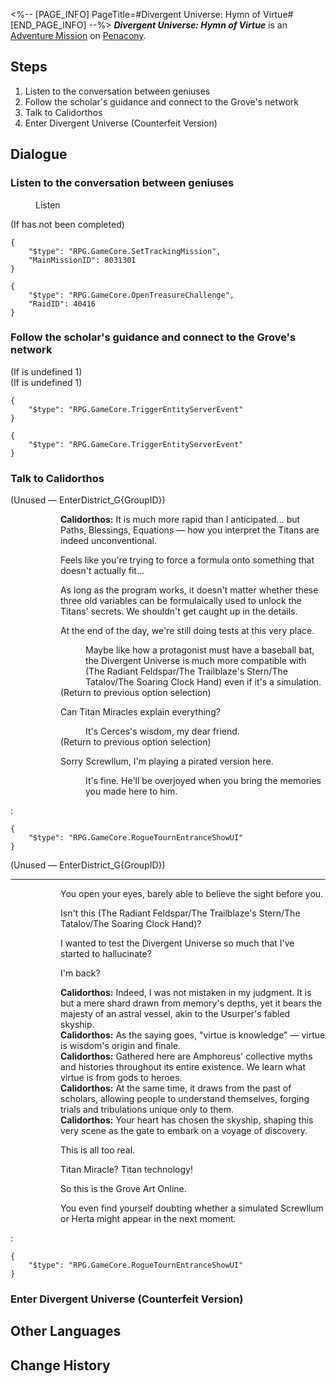 <%-- [PAGE_INFO]
PageTitle=#Divergent Universe: Hymn of Virtue#
[END_PAGE_INFO] --%>
{{Stub|Dialogue.}}
{{Mission Infobox
|id            = 8031301
|title         = 
|image         = <!--Mission Divergent Universe Hymn of Virtue.png-->
|type          = Adventure
|event_name    = 
|chapter       = 
|requirements  = {{cx}}<!--Hidden Mission ID 8023701--> completed
|summary       = <!--official mission summary from Fate's Atlas-->
|characters    = Calidorthos; Trailblazer
|startLocation = [[Penacony]] - [[(The Radiant Feldspar/The Trailblaze's Stern/The Tatalov/The Soaring Clock Hand)]]
|world         = Penacony
|area          = (The Radiant Feldspar/The Trailblaze's Stern/The Tatalov/The Soaring Clock Hand)
|prev          = 
|next          = 
|rewards       = Credit*5,000
}}
'''''Divergent Universe: Hymn of Virtue''''' is an [[Adventure Mission]] on [[Penacony]].

==Steps==
# Listen to the conversation between geniuses
# Follow the scholar's guidance and connect to the Grove's network
# Talk to Calidorthos
# Enter Divergent Universe (Counterfeit Version)

<!--
==Gameplay Notes==

--><!--
==Trial Character==

-->
==Dialogue==
{{Stub Dialogue}}

===Listen to the conversation between geniuses{{subst:void|<!--803130101-->}}===
{{Mission Description|type=adventure|location=(The Radiant Feldspar/The Trailblaze's Stern/The Tatalov/The Soaring Clock Hand)|While you and Dan Heng were trapped in Amphoreus, two geniuses were discussing about something.}}
{{Dialogue Start}}

:{{DIcon|undefined}} Listen
;(If {{cx}}<!--Hidden Mission ID 8023801--> has not been completed)
::{{tx}}
:{{tx}}
<pre>{
	"$type": "RPG.GameCore.SetTrackingMission",
	"MainMissionID": 8031301
}</pre>
<pre>{
	"$type": "RPG.GameCore.OpenTreasureChallenge",
	"RaidID": 40416
}</pre>
{{Dialogue End}}

===Follow the scholar's guidance and connect to the Grove's network{{subst:void|<!--803130103-->}}===
{{Mission Description|type=adventure|location=(The Radiant Feldspar/The Trailblaze's Stern/The Tatalov/The Soaring Clock Hand)|update|Using the Titan Miracle from the Grove and remnant memories pertaining to the test, you successfully emulated a counterfeit Divergent Universe in the Sacred Tree's root system. According to Calidorthos, this is a most appropriate place for you to gain knowledge by using Path Equations to understand Amphoreus' myths and history. Come to think of it, isn't this a simulated version of the Simulated Universe?}}
{{Dialogue Start}}
;(If {{F|CanOpenEntrance}} is undefined 1)
;(If {{F|Rogue3.1Entrance}} is undefined 1)
<pre>{
	"$type": "RPG.GameCore.TriggerEntityServerEvent"
}</pre>
<pre>{
	"$type": "RPG.GameCore.TriggerEntityServerEvent"
}</pre>
{{Dialogue End}}

===Talk to Calidorthos{{subst:void|<!--803130106-->}}===
{{Dialogue Start}}

;(Unused &mdash; EnterDistrict_G{GroupID})
:{{tx}}
::'''Calidorthos:''' It is much more rapid than I anticipated... but Paths, Blessings, Equations &mdash; how you interpret the Titans are indeed unconventional.
::{{DIcon|Arrow}} Feels like you're trying to force a formula onto something that doesn't actually fit...
::As long as the program works, it doesn't matter whether these three old variables can be formulaically used to unlock the Titans' secrets. We shouldn't get caught up in the details.
::{{tx}}
::{{tx}}
::{{DIcon|Talk}} At the end of the day, we're still doing tests at this very place.
:::Maybe like how a protagonist must have a baseball bat, the Divergent Universe is much more compatible with (The Radiant Feldspar/The Trailblaze's Stern/The Tatalov/The Soaring Clock Hand) even if it's a simulation.
:::{{tx}}
::;(Return to previous option selection)
::{{DIcon|Talk}} Can Titan Miracles explain everything?
:::It's Cerces's wisdom, my dear friend.
:::{{tx}}
::;(Return to previous option selection)
::{{DIcon|Arrow}} Sorry Screwllum, I'm playing a pirated version here.
:::It's fine. He'll be overjoyed when you bring the memories you made here to him.
:::{{tx}}
:::{{tx}}
:<pre>{
	"$type": "RPG.GameCore.RogueTournEntranceShowUI"
}</pre>

;(Unused &mdash; EnterDistrict_G{GroupID})
----
::{{tx}}
::You open your eyes, barely able to believe the sight before you.
::{{DIcon|Arrow}} Isn't this (The Radiant Feldspar/The Trailblaze's Stern/The Tatalov/The Soaring Clock Hand)?
::{{DIcon|Arrow}} I wanted to test the Divergent Universe so much that I've started to hallucinate?
::{{DIcon|Arrow}} I'm back?
::'''Calidorthos:''' Indeed, I was not mistaken in my judgment. It is but a mere shard drawn from memory's depths, yet it bears the majesty of an astral vessel, akin to the Usurper's fabled skyship.
::'''Calidorthos:''' As the saying goes, "virtue is knowledge" &mdash; virtue is wisdom's origin and finale.
::'''Calidorthos:''' Gathered here are Amphoreus' collective myths and histories throughout its entire existence. We learn what virtue is from gods to heroes.
::'''Calidorthos:''' At the same time, it draws from the past of scholars, allowing people to understand themselves, forging trials and tribulations unique only to them.
::'''Calidorthos:''' Your heart has chosen the skyship, shaping this very scene as the gate to embark on a voyage of discovery.
::{{DIcon|Arrow}} This is all too real.
::{{DIcon|Arrow}} Titan Miracle? Titan technology!
::{{DIcon|Arrow}} So this is the Grove Art Online.
::You even find yourself doubting whether a simulated Screwllum or Herta might appear in the next moment.
::{{tx}}
:<pre>{
	"$type": "RPG.GameCore.RogueTournEntranceShowUI"
}</pre>
{{Dialogue End}}

===Enter Divergent Universe (Counterfeit Version){{subst:void|<!--803130105-->}}===
{{Dialogue Start}}

{{Dialogue End}}

==Other Languages==
{{Other Languages
|en   = Divergent Universe: Hymn of Virtue
|zhs  = 差分宇宙：德性的赞歌
|zht  = 差分宇宙：德性的讚歌
|ja   = 階差宇宙：美徳の賛歌
|ko   = 차분화 우주: 덕성의 찬가
|es   = Universo Diferenciado: Himno de la virtud
|fr   = Univers parallèle&nbsp;: Hymne de la vertu
|ru   = Расходящаяся вселенная: Ода добродетели
|th   = จักรวาลต่างมิติ: เพลงเชิดชูคุณธรรม
|vi   = Vũ Trụ Sai Phân: Ca Ngợi Đức Hạnh
|de   = Divergentes Universum: Hymne der Tugend
|id   = Divergent Universe: Himne Kebajikan
|pt   = Universo Divergente: Hino da Virtude
}}

==Change History==
{{Change History|3.1}}
